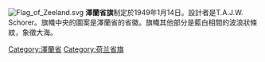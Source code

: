{{expand|time=2015-02-17T17:50:45+00:00}}
{{unreferenced|time=2015-02-17T17:50:45+00:00}}
[[File:Flag_of_Zeeland.svg|thumb]]
'''澤蘭省旗'''制定於1949年1月14日。設計者是T.A.J.W. Schorer。旗幟中央的圖案是澤蘭省的省徽。旗幟其他部分是藍白相間的波浪狀條紋，象徵大海。
[[Category:澤蘭省|Category:澤蘭省]]
[[Category:荷兰省旗|Category:荷兰省旗]]